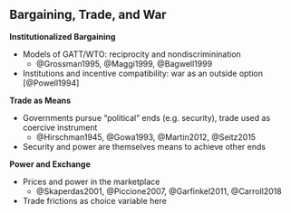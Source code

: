 ## Bargaining, Trade, and War

**Institutionalized Bargaining**

- Models of GATT/WTO: reciprocity and nondiscriminination
	+ @Grossman1995, @Maggi1999, @Bagwell1999
- Institutions and incentive compatibility: war as an outside option [@Powell1994]

**Trade as Means**

- Governments pursue "political" ends (e.g. security), trade used as coercive instrument
	+ @Hirschman1945, @Gowa1993, @Martin2012, @Seitz2015
- Security and power are themselves means to achieve other ends

**Power and Exchange**

- Prices and power in the marketplace
	+ @Skaperdas2001, @Piccione2007, @Garfinkel2011, @Carroll2018
- Trade frictions as choice variable here